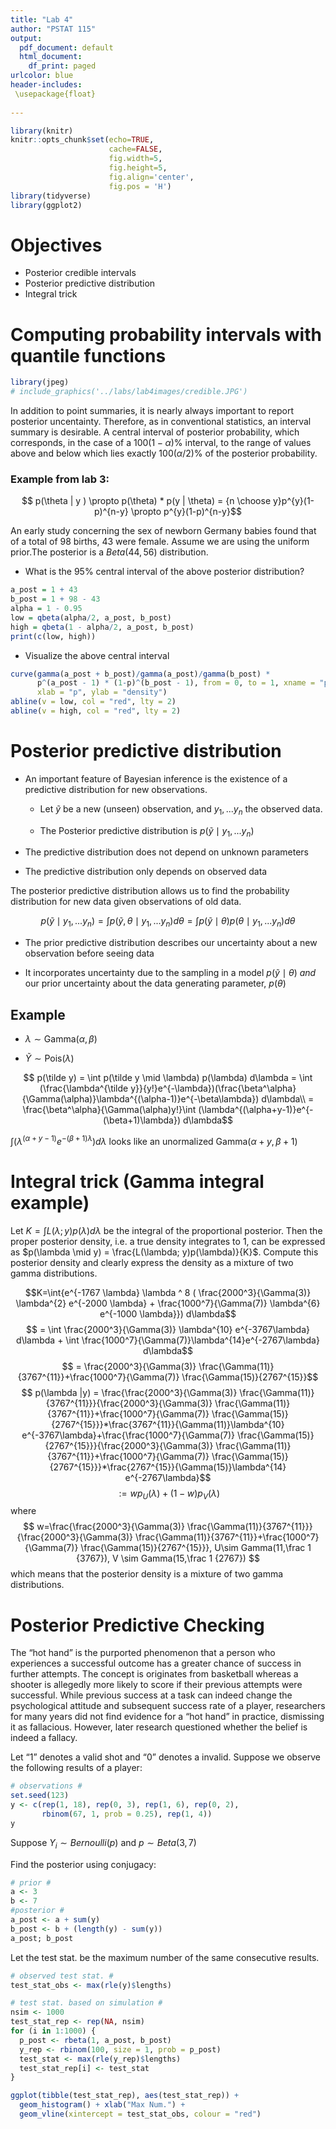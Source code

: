 ---
title: "Lab 4"
author: "PSTAT 115"
output:
  pdf_document: default
  html_document:
    df_print: paged
urlcolor: blue
header-includes:
 \usepackage{float}
 
---

```{r setup, include=FALSE}
library(knitr)
knitr::opts_chunk$set(echo=TRUE, 
                      cache=FALSE, 
                      fig.width=5, 
                      fig.height=5,
                      fig.align='center',
                      fig.pos = 'H')
library(tidyverse)
library(ggplot2)
```

# Objectives
- Posterior credible intervals 
- Posterior predictive distribution
- Integral trick

# Computing probability intervals with quantile functions

```{r, echo=FALSE}
library(jpeg)
# include_graphics('../labs/lab4images/credible.JPG')
```

In addition to point summaries, it is nearly always important to report posterior uncentainty. Therefore, as in conventional statistics, an interval summary is desirable. A central interval of posterior probability, which corresponds, in the case of a $100(1-\alpha) \%$ interval, to the range of values above and below which lies exactly $100(\alpha/2)\%$ of the posterior probability.

### Example from lab 3:
$$
p(\theta | y ) \propto p(\theta) * p(y | \theta) =  {n \choose y}p^{y}(1-p)^{n-y} \propto p^{y}(1-p)^{n-y}$$

An early study concerning the sex of newborn Germany babies found that of a total of 98 births, 43 were female. Assume we are using the uniform prior.The posterior is a $Beta(44, 56)$ distribution.

* What is the 95\% central interval of the above posterior distribution?
```{r}
a_post = 1 + 43
b_post = 1 + 98 - 43
alpha = 1 - 0.95
low = qbeta(alpha/2, a_post, b_post)
high = qbeta(1 - alpha/2, a_post, b_post)
print(c(low, high))
```

* Visualize the above central interval
```{r}
curve(gamma(a_post + b_post)/gamma(a_post)/gamma(b_post) *
      p^(a_post - 1) * (1-p)^(b_post - 1), from = 0, to = 1, xname = "p", 
      xlab = "p", ylab = "density")
abline(v = low, col = "red", lty = 2)
abline(v = high, col = "red", lty = 2)
```
# Posterior predictive distribution 

- An important feature of Bayesian inference is the existence of a predictive distribution for new observations.
  
    + Let $\tilde y$ be a new (unseen) observation, and $y_1, ... y_n$ the observed data.
  
    + The Posterior predictive distribution is $p(\tilde y \mid y_1, ... y_n)$


- The predictive distribution does not depend on unknown parameters

- The predictive distribution only depends on observed data

The posterior predictive distribution allows us to find the probability distribution for new data given observations of old data.

$$p(\tilde y \mid y_1, ... y_n) = \int p(\tilde y, \theta \mid y_1, ... y_n) d\theta=\int p(\tilde y \mid \theta) p(\theta  \mid y_1, ... y_n) d\theta
$$

- The prior predictive distribution describes our uncertainty about a new observation before seeing data

- It incorporates uncertainty due to the sampling in a model $p(\tilde y \mid \theta)$ _and_ our prior uncertainty about the data generating parameter, $p(\theta)$

## Example 

- $\lambda \sim \text{Gamma}(\alpha, \beta)$

- $\tilde Y \sim \text{Pois}(\lambda)$

$$
p(\tilde y) = \int p(\tilde y \mid \lambda) p(\lambda) d\lambda
= \int (\frac{\lambda^{\tilde y}}{y!}e^{-\lambda})(\frac{\beta^\alpha}{\Gamma(\alpha)}\lambda^{(\alpha-1)}e^{-\beta\lambda}) d\lambda\\
= \frac{\beta^\alpha}{\Gamma(\alpha)y!}\int (\lambda^{(\alpha+y-1)}e^{-(\beta+1)\lambda}) d\lambda$$

$\int (\lambda^{(\alpha+y-1)}e^{-(\beta+1)\lambda}) d\lambda$ looks like an unormalized $\text{Gamma}(\alpha+y, \beta + 1)$


# Integral trick (Gamma integral example) 

Let $K = \int L(\lambda; y)p(\lambda) d\lambda$ be the integral of the proportional posterior.  Then the proper posterior density, i.e. a true density integrates to 1, can be expressed as $p(\lambda \mid y) = \frac{L(\lambda; y)p(\lambda)}{K}$.  Compute this posterior density and clearly express the density as a mixture of two gamma distributions. 

$$K=\int{e^{-1767  \lambda}   \lambda ^ 8 ( \frac{2000^3}{\Gamma(3)} \lambda^{2} e^{-2000  \lambda} +  \frac{1000^7}{\Gamma(7)} \lambda^{6} e^{-1000  \lambda}}) d\lambda$$
$$ = \int \frac{2000^3}{\Gamma(3)} \lambda^{10} e^{-3767\lambda} d\lambda + \int \frac{1000^7}{\Gamma(7)}\lambda^{14}e^{-2767\lambda} d\lambda$$
$$ = \frac{2000^3}{\Gamma(3)} \frac{\Gamma(11)}{3767^{11}}+\frac{1000^7}{\Gamma(7)} \frac{\Gamma(15)}{2767^{15}}$$
$$ p(\lambda |y) = \frac{\frac{2000^3}{\Gamma(3)} \frac{\Gamma(11)}{3767^{11}}}{\frac{2000^3}{\Gamma(3)} \frac{\Gamma(11)}{3767^{11}}+\frac{1000^7}{\Gamma(7)} \frac{\Gamma(15)}{2767^{15}}}*\frac{3767^{11}}{\Gamma(11)}\lambda^{10} e^{-3767\lambda}+\frac{\frac{1000^7}{\Gamma(7)} \frac{\Gamma(15)}{2767^{15}}}{\frac{2000^3}{\Gamma(3)} \frac{\Gamma(11)}{3767^{11}}+\frac{1000^7}{\Gamma(7)} \frac{\Gamma(15)}{2767^{15}}}*\frac{2767^{15}}{\Gamma(15)}\lambda^{14} e^{-2767\lambda}$$
$$ := wp_U(\lambda)+(1-w)p_V(\lambda)$$
where
$$ w=\frac{\frac{2000^3}{\Gamma(3)} \frac{\Gamma(11)}{3767^{11}}}{\frac{2000^3}{\Gamma(3)} \frac{\Gamma(11)}{3767^{11}}+\frac{1000^7}{\Gamma(7)} \frac{\Gamma(15)}{2767^{15}}}, U\sim Gamma(11,\frac 1 {3767}), V \sim Gamma(15,\frac 1 {2767}) $$
which means that the posterior density is a mixture of two gamma distributions.

# Posterior Predictive Checking

The "hot hand" is the purported phenomenon that a person who experiences a successful outcome has a greater chance of success in further attempts. The concept is originates from basketball whereas a shooter is allegedly more likely to score if their previous attempts were successful. While previous success at a task can indeed change the psychological attitude and subsequent success rate of a player, researchers for many years did not find evidence for a "hot hand" in practice, dismissing it as fallacious. However, later research questioned whether the belief is indeed a fallacy.

Let "1” denotes a valid shot and "0" denotes a invalid. Suppose we observe the following results of a player:
```{r}
# observations #
set.seed(123)
y <- c(rep(1, 18), rep(0, 3), rep(1, 6), rep(0, 2),
       rbinom(67, 1, prob = 0.25), rep(1, 4))
y
```

Suppose $Y_i \sim Bernoulli(p)$ and $p \sim Beta(3, 7)$

Find the posterior using conjugacy:
```{r}
# prior #
a <- 3
b <- 7
#posterior #
a_post <- a + sum(y)
b_post <- b + (length(y) - sum(y))
a_post; b_post
```

Let the test stat. be the maximum number of the same consecutive results.
```{r, warning = F, message = F}
# observed test stat. #
test_stat_obs <- max(rle(y)$lengths)

# test stat. based on simulation #
nsim <- 1000
test_stat_rep <- rep(NA, nsim)
for (i in 1:1000) {
  p_post <- rbeta(1, a_post, b_post)
  y_rep <- rbinom(100, size = 1, prob = p_post)
  test_stat <- max(rle(y_rep)$lengths)
  test_stat_rep[i] <- test_stat
}

ggplot(tibble(test_stat_rep), aes(test_stat_rep)) + 
  geom_histogram() + xlab("Max Num.") + 
  geom_vline(xintercept = test_stat_obs, colour = "red")
```




